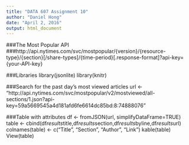 ```yaml
---
title: "DATA 607 Assignment 10"
author: "Daniel Hong"
date: "April 2, 2016"
output: html_document
---
```


###The Most Popular API
###http://api.nytimes.com/svc/mostpopular/{version}/{resource-type}/{section}[/share-types]/{time-period}[.response-format]?api-key={your-API-key}

###Libraries
library(jsonlite)
library(knitr)

###Search for the past day's most viewed articles
url <- "http://api.nytimes.com/svc/mostpopular/v2/mostviewed/all-sections/1.json?api-key=59a5669545a4d181afd6fe6614dc85bd:8:74888076"

###Table with attributes
df <- fromJSON(url, simplifyDataFrame=TRUE)
table <- cbind(df$results$title,df$results$section,df$results$byline,df$results$url)
colnames(table) <- c("Title", "Section", "Author", "Link")
kable(table)
View(table)